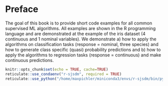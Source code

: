 # Preface {.unnumbered}

The goal of this book is to provide short code examples for all common supervised ML algorithms. All examples are shown in the R programming language and are demonstrated at the example of the iris dataset (4 continuous and 1 nominal variables). We demonstrate a) how to apply the algorithms on classification tasks (response = nominal, three species) and how to generate class specific (quasi) probability predictions and b) how to apply the algorithms to regression tasks (response = continuous) and make continuous predictions.


```r
knitr::opts_chunk$set(echo = TRUE, cache=TRUE)
reticulate::use_condaenv("r-sjsdm", required = TRUE)
reticulate::use_python("/home/maxpichler/miniconda3/envs/r-sjsdm/bin/python", required = TRUE)
```